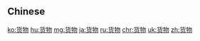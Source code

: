 {{also|貨物}}
==Chinese==
{{zh-see|貨物}}

[[ko:货物]]
[[hu:货物]]
[[mg:货物]]
[[ja:货物]]
[[ru:货物]]
[[chr:货物]]
[[uk:货物]]
[[zh:货物]]